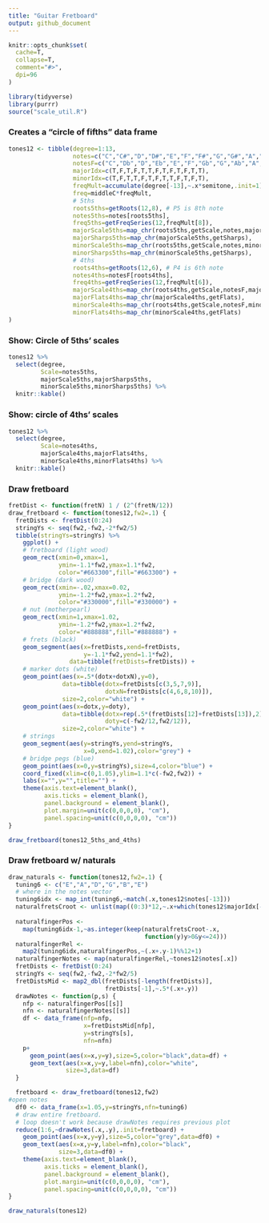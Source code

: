 ```yaml
---
title: "Guitar Fretboard"
output: github_document
---
```


```r
knitr::opts_chunk$set(
  cache=T,
  collapse=T,
  comment="#>",
  dpi=96
)
```

```r
library(tidyverse)
library(purrr)
source("scale_util.R")
```

### Creates a "circle of fifths" data frame

```r
tones12 <- tibble(degree=1:13,
                  notes=c("C","C#","D","D#","E","F","F#","G","G#","A","A#","B","C2"),
                  notesF=c("C","Db","D","Eb","E","F","Gb","G","Ab","A","Bb","B","C2"),
                  majorIdx=c(T,F,T,F,T,T,F,T,F,T,F,T,T),
                  minorIdx=c(T,F,T,T,F,T,F,T,T,F,T,F,T),
                  freqMult=accumulate(degree[-13],~.x*semitone,.init=1),
                  freq=middleC*freqMult,
                  # 5ths
                  roots5ths=getRoots(12,8), # P5 is 8th note
                  notes5ths=notes[roots5ths],
                  freq5ths=getFreqSeries(12,freqMult[8]),
                  majorScale5ths=map_chr(roots5ths,getScale,notes,majorIdx),
                  majorSharps5ths=map_chr(majorScale5ths,getSharps),
                  minorScale5ths=map_chr(roots5ths,getScale,notes,minorIdx),   
                  minorSharps5ths=map_chr(minorScale5ths,getSharps),
                  # 4ths
                  roots4ths=getRoots(12,6), # P4 is 6th note
                  notes4ths=notesF[roots4ths],
                  freq4ths=getFreqSeries(12,freqMult[6]),
                  majorScale4ths=map_chr(roots4ths,getScale,notesF,majorIdx),
                  majorFlats4ths=map_chr(majorScale4ths,getFlats),
                  minorScale4ths=map_chr(roots4ths,getScale,notesF,minorIdx),
                  minorFlats4ths=map_chr(minorScale4ths,getFlats)
)
```

### Show: Circle of 5ths' scales

```r
tones12 %>%
  select(degree,
         Scale=notes5ths,
         majorScale5ths,majorSharps5ths,
         minorScale5ths,minorSharps5ths) %>%
  knitr::kable()
```

### Show: circle of 4ths' scales

```r
tones12 %>%
  select(degree,
         Scale=notes4ths,
         majorScale4ths,majorFlats4ths,
         minorScale4ths,minorFlats4ths) %>%
  knitr::kable()
```

### Draw fretboard

```r
fretDist <- function(fretN) 1 / (2^(fretN/12))
draw_fretboard <- function(tones12,fw2=.1) {
  fretDists <- fretDist(0:24)
  stringYs <- seq(fw2,-fw2,-2*fw2/5)
  tibble(stringYs=stringYs) %>%
    ggplot() +
    # fretboard (light wood)
    geom_rect(xmin=0,xmax=1,
              ymin=-1.1*fw2,ymax=1.1*fw2,
              color="#663300",fill="#663300") +
    # bridge (dark wood)
    geom_rect(xmin=-.02,xmax=0.02,
              ymin=-1.2*fw2,ymax=1.2*fw2,
              color="#330000",fill="#330000") +
    # nut (motherpearl)
    geom_rect(xmin=1,xmax=1.02,
              ymin=-1.2*fw2,ymax=1.2*fw2,
              color="#888888",fill="#888888") +
    # frets (black)
    geom_segment(aes(x=fretDists,xend=fretDists,
                     y=-1.1*fw2,yend=1.1*fw2),
                 data=tibble(fretDists=fretDists)) +
    # marker dots (white)
    geom_point(aes(x=.5*(dotx+dotxN),y=0),
               data=tibble(dotx=fretDists[c(3,5,7,9)],
                           dotxN=fretDists[c(4,6,8,10)]),
               size=2,color="white") +
    geom_point(aes(x=dotx,y=doty),
               data=tibble(dotx=rep(.5*(fretDists[12]+fretDists[13]),2),
                           doty=c(-fw2/12,fw2/12)),
               size=2,color="white") +
    # strings
    geom_segment(aes(y=stringYs,yend=stringYs,
                     x=0,xend=1.02),color="grey") +
    # bridge pegs (blue)
    geom_point(aes(x=0,y=stringYs),size=4,color="blue") +
    coord_fixed(xlim=c(0,1.05),ylim=1.1*c(-fw2,fw2)) +
    labs(x="",y="",title="") +
    theme(axis.text=element_blank(),
          axis.ticks = element_blank(),
          panel.background = element_blank(),
          plot.margin=unit(c(0,0,0,0), "cm"),
          panel.spacing=unit(c(0,0,0,0), "cm"))
}

draw_fretboard(tones12_5ths_and_4ths)
```

### Draw fretboard w/ naturals

```r
draw_naturals <- function(tones12,fw2=.1) {
  tuning6 <- c("E","A","D","G","B","E")
  # where in the notes vector
  tuning6idx <- map_int(tuning6,~match(.x,tones12$notes[-13]))
  naturalfretsCroot <- unlist(map((0:3)*12,~.x+which(tones12$majorIdx[-13])))-1
  
  naturalfingerPos <-
    map(tuning6idx-1,~as.integer(keep(naturalfretsCroot-.x,
                                      function(y)y>0&y<=24)))
  naturalfingerRel <-
    map2(tuning6idx,naturalfingerPos,~(.x+.y-1)%%12+1)
  naturalfingerNotes <- map(naturalfingerRel,~tones12$notes[.x])
  fretDists <- fretDist(0:24)
  stringYs <- seq(fw2,-fw2,-2*fw2/5)
  fretDistsMid <- map2_dbl(fretDists[-length(fretDists)],
                           fretDists[-1],~.5*(.x+.y))
  drawNotes <- function(p,s) {
    nfp <- naturalfingerPos[[s]]
    nfn <- naturalfingerNotes[[s]]
    df <- data_frame(nfp=nfp,
                     x=fretDistsMid[nfp],
                     y=stringYs[s],
                     nfn=nfn)
    p+
      geom_point(aes(x=x,y=y),size=5,color="black",data=df) +
      geom_text(aes(x=x,y=y,label=nfn),color="white",
                size=3,data=df)
  }

  fretboard <- draw_fretboard(tones12,fw2)
#open notes
  df0 <- data_frame(x=1.05,y=stringYs,nfn=tuning6)
  # draw entire fretboard.
  # loop doesn't work because drawNotes requires previous plot
  reduce(1:6,~drawNotes(.x,.y),.init=fretboard) +
    geom_point(aes(x=x,y=y),size=5,color="grey",data=df0) +
    geom_text(aes(x=x,y=y,label=nfn),color="black",
              size=3,data=df0) +
    theme(axis.text=element_blank(),
          axis.ticks = element_blank(),
          panel.background = element_blank(),
          plot.margin=unit(c(0,0,0,0), "cm"),
          panel.spacing=unit(c(0,0,0,0), "cm"))
}
```

```r
draw_naturals(tones12)
```